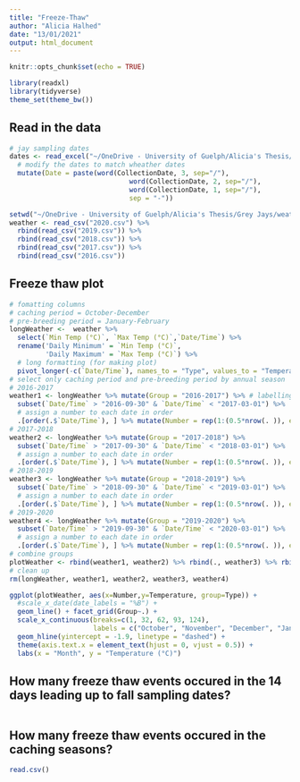 ```yaml
---
title: "Freeze-Thaw"
author: "Alicia Halhed"
date: "13/01/2021"
output: html_document
---
```


```r
knitr::opts_chunk$set(echo = TRUE)
```

```r
library(readxl)
library(tidyverse)
theme_set(theme_bw())
```

## Read in the data

```r
# jay sampling dates
dates <- read_excel("~/OneDrive - University of Guelph/Alicia's Thesis/Grey Jays/metadata/jay-ft.xlsx") %>%
  # modify the dates to match wheather dates
  mutate(Date = paste(word(CollectionDate, 3, sep="/"), 
                              word(CollectionDate, 2, sep="/"), 
                              word(CollectionDate, 1, sep="/"),
                              sep = "-"))
```

```r
setwd("~/OneDrive - University of Guelph/Alicia's Thesis/Grey Jays/weather-data")
weather <- read_csv("2020.csv") %>% 
  rbind(read_csv("2019.csv")) %>% 
  rbind(read_csv("2018.csv")) %>% 
  rbind(read_csv("2017.csv")) %>% 
  rbind(read_csv("2016.csv"))
```

## Freeze thaw plot

```r
# fomatting columns
# caching period = October-December
# pre-breeding period = January-February
longWeather <-  weather %>%
  select(`Min Temp (°C)`, `Max Temp (°C)`,`Date/Time`) %>%
  rename('Daily Minimum' = `Min Temp (°C)`, 
         'Daily Maximum' = `Max Temp (°C)`) %>%
  # long formatting (for making plot)
  pivot_longer(-c(`Date/Time`), names_to = "Type", values_to = "Temperature")
# select only caching period and pre-breeding period by annual season
# 2016-2017
weather1 <- longWeather %>% mutate(Group = "2016-2017") %>% # labelling groups
  subset(`Date/Time` > "2016-09-30" & `Date/Time` < "2017-03-01") %>%
  # assign a number to each date in order
  .[order(.$`Date/Time`), ] %>% mutate(Number = rep(1:(0.5*nrow(. )), each=2))
# 2017-2018
weather2 <- longWeather %>% mutate(Group = "2017-2018") %>%
  subset(`Date/Time` > "2017-09-30" & `Date/Time` < "2018-03-01") %>%
  # assign a number to each date in order
  .[order(.$`Date/Time`), ] %>% mutate(Number = rep(1:(0.5*nrow(. )), each=2))
# 2018-2019
weather3 <- longWeather %>% mutate(Group = "2018-2019") %>%
  subset(`Date/Time` > "2018-09-30" & `Date/Time` < "2019-03-01") %>%
  # assign a number to each date in order
  .[order(.$`Date/Time`), ] %>% mutate(Number = rep(1:(0.5*nrow(. )), each=2))
# 2019-2020
weather4 <- longWeather %>% mutate(Group = "2019-2020") %>%
  subset(`Date/Time` > "2019-09-30" & `Date/Time` < "2020-03-01") %>%
  # assign a number to each date in order
  .[order(.$`Date/Time`), ] %>% mutate(Number = rep(1:(0.5*nrow(. )), each=2))
# combine groups
plotWeather <- rbind(weather1, weather2) %>% rbind(., weather3) %>% rbind(., weather4)
# clean up
rm(longWeather, weather1, weather2, weather3, weather4)
```

```r
ggplot(plotWeather, aes(x=Number,y=Temperature, group=Type)) +
  #scale_x_date(date_labels = "%B") +
  geom_line() + facet_grid(Group~.) +
  scale_x_continuous(breaks=c(1, 32, 62, 93, 124),
                     labels = c("October", "November", "December", "January", "February")) +
  geom_hline(yintercept = -1.9, linetype = "dashed") +
  theme(axis.text.x = element_text(hjust = 0, vjust = 0.5)) +
  labs(x = "Month", y = "Temperature (°C)")
```

## How many freeze thaw events occured in the 14 days leading up to fall sampling dates?


```r

```


## How many freeze thaw events occured in the caching seasons?

```r
read.csv()
```

